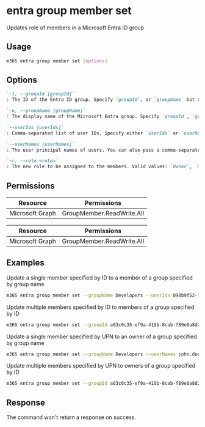 
# entra group member set

Updates role of members in a Microsoft Entra ID group

## Usage

```sh
m365 entra group member set [options]
```

## Options

```md definition-list
`-i, --groupId [groupId]`
: The ID of the Entra ID group. Specify `groupId`, or `groupName` but not both.

`-n, --groupName [groupName]`
: The display name of the Microsoft Entra group. Specify `groupId`, `groupName` but not both.

`--userIds [userIds]`
: Comma-separated list of user IDs. Specify either `userIds` or `userNames` but not multiple.

`--userNames [userNames]`
: The user principal names of users. You can also pass a comma-separated list of UPNs. Specify either `userIds` or `userNames` but not both.

`-r, --role <role>`
: The new role to be assigned to the members. Valid values: `Owner`, `Member`.
```

<Global />

## Permissions
<Tabs>
  <TabItem value="Delegated">

  | Resource        | Permissions               |
  |-----------------|---------------------------|
  | Microsoft Graph | GroupMember.ReadWrite.All |

  </TabItem>
  <TabItem value="Application">

  | Resource        | Permissions               |
  |-----------------|---------------------------|
  | Microsoft Graph | GroupMember.ReadWrite.All |
  
  </TabItem>
</Tabs>

## Examples

Update a single member specified by ID to a member of a group specified by group name

```sh
m365 entra group member set --groupName Developers --userIds 098b9f52-f48c-4401-819f-29c33794c3f5 --role Member
```

Update multiple members specified by ID to members of a group specified by ID

```sh
m365 entra group member set --groupId a03c0c35-ef9a-419b-8cab-f89e0a8d2d2a --userIds "098b9f52-f48c-4401-819f-29c33794c3f5,f1e06e31-3abf-4746-83c2-1513d71f38b8" --role Member
```

Update a single member specified by UPN to an owner of a group specified by group name

```sh
m365 entra group member set --groupName Developers --userNames john.doe@contoso.com --role Owner
```

Update multiple members specified by UPN to owners of a group specified by ID

```sh
m365 entra group member set --groupId a03c0c35-ef9a-419b-8cab-f89e0a8d2d2a --userNames "john.doe@contoso.com,adele.vance@contoso.com" --role Owner
```

## Response

The command won't return a response on success.
